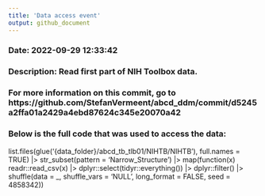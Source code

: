 ```yaml
---
title: 'Data access event'
output: github_document
---
```



### Date: 2022-09-29 12:33:42

### Description: Read first part of NIH Toolbox data.


### For more information on this commit, go to https://github.com/StefanVermeent/abcd_ddm/commit/d5245a2ffa01a2429a4ebd87624c345e20070a42



### Below is the full code that was used to access the data:


list.files(glue('{data_folder}/abcd_tb_tlb01/NIHTB/NIHTB'), full.names = TRUE) |>
str_subset(pattern = 'Narrow_Structure') |>
map(function(x) readr::read_csv(x) |>
dplyr::select(tidyr::everything()) |>
dplyr::filter() |>
shuffle(data = _, shuffle_vars = 'NULL', long_format = FALSE, seed = 4858342))

